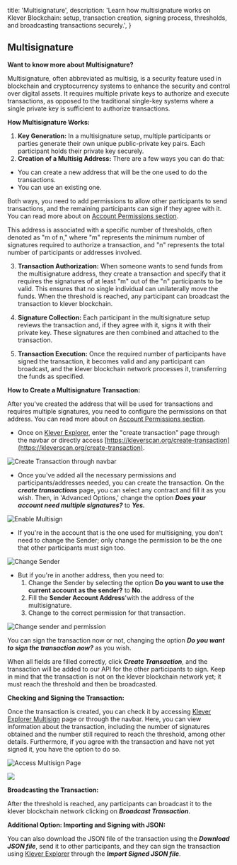   title: 'Multisignature',
  description:
    'Learn how multisignature works on Klever Blockchain: setup, transaction creation, signing process, thresholds, and broadcasting transactions securely.',
}

## Multisignature

**Want to know more about Multisignature?**

Multisignature, often abbreviated as multisig, is a security feature used in blockchain and cryptocurrency systems to enhance the security and control over digital assets. It requires multiple private keys to authorize and execute transactions, as opposed to the traditional single-key systems where a single private key is sufficient to authorize transactions.

**How Multisignature Works:**

1. **Key Generation:** In a multisignature setup, multiple participants or parties generate their own unique public-private key pairs. Each participant holds their private key securely.
2. **Creation of a Multisig Address:** There are a few ways you can do that:
  - You can create a new address that will be the one used to do the transactions.
  - You can use an existing one.

Both ways, you need to add permissions to allow other participants to send transactions, and the remaining participants can sign if they agree with it. You can read more about on [Account Permissions section](/account-permissions).

This address is associated with a specific number of thresholds, often denoted as "m of n," where "m" represents the minimum number of signatures required to authorize a transaction, and "n" represents the total number of participants or addresses involved.

3. **Transaction Authorization:** When someone wants to send funds from the multisignature address, they create a transaction and specify that it requires the signatures of at least "m" out of the "n" participants to be valid. This ensures that no single individual can unilaterally move the funds. When the threshold is reached, any participant can broadcast the transaction to klever blockchain.

4. **Signature Collection:** Each participant in the multisignature setup reviews the transaction and, if they agree with it, signs it with their private key. These signatures are then combined and attached to the transaction.

5. **Transaction Execution:** Once the required number of participants have signed the transaction, it becomes valid and any participant can broadcast, and the klever blockchain network processes it, transferring the funds as specified.

**How to Create a Multisignature Transaction:**

After you've created the address that will be used for transactions and requires multiple signatures, you need to configure the permissions on that address. You can read more about on [Account Permissions section](/account-permissions).

- Once on [Klever Explorer](https://kleverscan.org/), enter the "create transaction" page through the navbar or directly access [https://kleverscan.org/create-transaction](https://kleverscan.org/create-transaction).



![Create Transaction through navbar](/create-tx-navbar.png)

- Once you've added all the necessary permissions and participants/addresses needed, you can create the transaction. On the _**create transactions**_ page, you can select any contract and fill it as you wish. Then, in 'Advanced Options,' change the option _**Does your account need multiple signatures?**_ to _**Yes.**_

![Enable Multisign](/enable-multisig.png)

- If you're in the account that is the one used for multisigning, you don't need to change the Sender; only change the permission to be the one that other participants must sign too.

![Change Sender](/change-perm.png)

- But if you're in another address, then you need to:
  1. Change the Sender by selecting the option **Do you want to use the current account as the sender?** to **No**.
  2. Fill the **Sender Account Address**'with the address of the multisignature.
  3. Change to the correct permission for that transaction.


![Change sender and permission](/diff-sender.png)

You can sign the transaction now or not, changing the option _**Do you want to sign the transaction now?**_ as you wish.

When all fields are filled correctly, click _**Create Transaction**_, and the transaction will be added to our API for the other participants to sign. Keep in mind that the transaction is not on the klever blockchain network yet; it must reach the threshold and then be broadcasted.



**Checking and Signing the Transaction:**

Once the transaction is created, you can check it by accessing [Klever Explorer Multisign](https://kleverscan.org/multisign) page or through the navbar. Here, you can view information about the transaction, including the number of signatures obtained and the number still required to reach the threshold, among other details. Furthermore, if you agree with the transaction and have not yet signed it, you have the option to do so.

![Access Multisign Page](/access-multisig-page.png)

![](/multisig-page.png)

**Broadcasting the Transaction:**

After the threshold is reached, any participants can broadcast it to the klever blockchain network clicking on _**Broadcast Transaction**_.

**Additional Option: Importing and Signing with JSON:**

You can also download the JSON file of the transaction using the _**Download JSON file**_, send it to other participants, and they can sign the transaction using [Klever Explorer](https://kleverscan.org/multisign) through the _**Import Signed JSON file**_.
